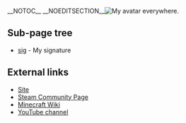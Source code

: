 {{DISPLAYTITLE:User:ultradude25}}__NOTOC__ __NOEDITSECTION__[[File:en/Archive/Community/Users/Ultradude25.png|thumb|My avatar everywhere.]]
== Sub-page tree ==
* [[en/Ultradude25/sig|sig]] - My signature

== External links ==
* [http://matt-russell.com/ Site]
* [http://steamcommunity.com/id/ultradude25 Steam Community Page]
* [http://www.minecraftwiki.net/wiki/User:Ultradude25 Minecraft Wiki]
* [http://www.youtube.com/user/ultradude25 YouTube channel]